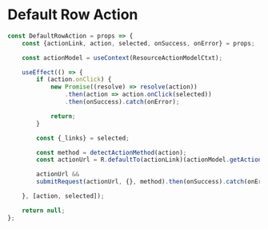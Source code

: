 
<Meta title="Templates/Actions/Default Row Action" />

# Default Row Action

```jsx
const DefaultRowAction = props => {
	const {actionLink, action, selected, onSuccess, onError} = props;

	const actionModel = useContext(ResourceActionModelCtxt);

	useEffect(() => {
		if (action.onClick) {
			new Promise((resolve) => resolve(action))
				.then(action => action.onClick(selected))
				.then(onSuccess).catch(onError);

			return;
		}

		const {_links} = selected;

		const method = detectActionMethod(action);
		const actionUrl = R.defaultTo(actionLink)(actionModel.getActionLink(action, _links));

		actionUrl &&
		submitRequest(actionUrl, {}, method).then(onSuccess).catch(onError);

	}, [action, selected]);

	return null;
};
```